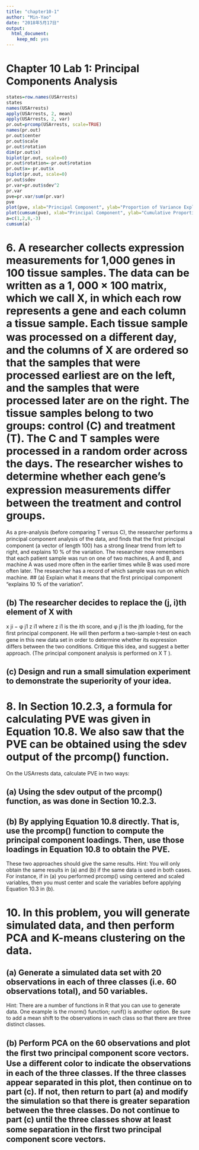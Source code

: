 ```yaml
---
title: "chapter10-1"
author: "Min-Yao"
date: "2018年5月17日"
output: 
  html_document: 
    keep_md: yes
---
```


# Chapter 10 Lab 1: Principal Components Analysis

```r
states=row.names(USArrests)
states
names(USArrests)
apply(USArrests, 2, mean)
apply(USArrests, 2, var)
pr.out=prcomp(USArrests, scale=TRUE)
names(pr.out)
pr.out$center
pr.out$scale
pr.out$rotation
dim(pr.out$x)
biplot(pr.out, scale=0)
pr.out$rotation=-pr.out$rotation
pr.out$x=-pr.out$x
biplot(pr.out, scale=0)
pr.out$sdev
pr.var=pr.out$sdev^2
pr.var
pve=pr.var/sum(pr.var)
pve
plot(pve, xlab="Principal Component", ylab="Proportion of Variance Explained", ylim=c(0,1),type='b')
plot(cumsum(pve), xlab="Principal Component", ylab="Cumulative Proportion of Variance Explained", ylim=c(0,1),type='b')
a=c(1,2,8,-3)
cumsum(a)
```

# 6. A researcher collects expression measurements for 1,000 genes in 100 tissue samples. The data can be written as a 1, 000 × 100 matrix, which we call X, in which each row represents a gene and each column a tissue sample. Each tissue sample was processed on a diﬀerent day, and the columns of X are ordered so that the samples that were processed earliest are on the left, and the samples that were processed later are on the right. The tissue samples belong to two groups: control (C) and treatment (T). The C and T samples were processed in a random order across the days. The researcher wishes to determine whether each gene’s expression measurements diﬀer between the treatment and control groups. 
As a pre-analysis (before comparing T versus C), the researcher performs a principal component analysis of the data, and ﬁnds that the ﬁrst principal component (a vector of length 100) has a strong linear trend from left to right, and explains 10 % of the variation. The researcher now remembers that each patient sample was run on one of
two machines, A and B, and machine A was used more often in the earlier times while B was used more often later. The researcher has a record of which sample was run on which machine.
## (a) Explain what it means that the ﬁrst principal component “explains 10 % of the variation”.

## (b) The researcher decides to replace the (j, i)th element of X with
x ji − φ j1 z i1
where z i1 is the ith score, and φ j1 is the jth loading, for the ﬁrst principal component. He will then perform a two-sample t-test on each gene in this new data set in order to determine whether its expression diﬀers between the two conditions. Critique this idea, and suggest a better approach. (The principal component analysis is performed on X T ).

## (c) Design and run a small simulation experiment to demonstrate the superiority of your idea.

# 8. In Section 10.2.3, a formula for calculating PVE was given in Equation 10.8. We also saw that the PVE can be obtained using the sdev output of the prcomp() function.
On the USArrests data, calculate PVE in two ways:

## (a) Using the sdev output of the prcomp() function, as was done in Section 10.2.3.

## (b) By applying Equation 10.8 directly. That is, use the prcomp() function to compute the principal component loadings. Then, use those loadings in Equation 10.8 to obtain the PVE. 
These two approaches should give the same results.
Hint: You will only obtain the same results in (a) and (b) if the same
data is used in both cases. For instance, if in (a) you performed
prcomp() using centered and scaled variables, then you must center
and scale the variables before applying Equation 10.3 in (b).

# 10. In this problem, you will generate simulated data, and then perform PCA and K-means clustering on the data.

## (a) Generate a simulated data set with 20 observations in each of three classes (i.e. 60 observations total), and 50 variables.
Hint: There are a number of functions in R that you can use to
generate data. One example is the rnorm() function; runif() is
another option. Be sure to add a mean shift to the observations
in each class so that there are three distinct classes.

## (b) Perform PCA on the 60 observations and plot the ﬁrst two principal component score vectors. Use a diﬀerent color to indicate the observations in each of the three classes. If the three classes appear separated in this plot, then continue on to part (c). If not, then return to part (a) and modify the simulation so that there is greater separation between the three classes. Do not continue to part (c) until the three classes show at least some separation in the ﬁrst two principal component score vectors.